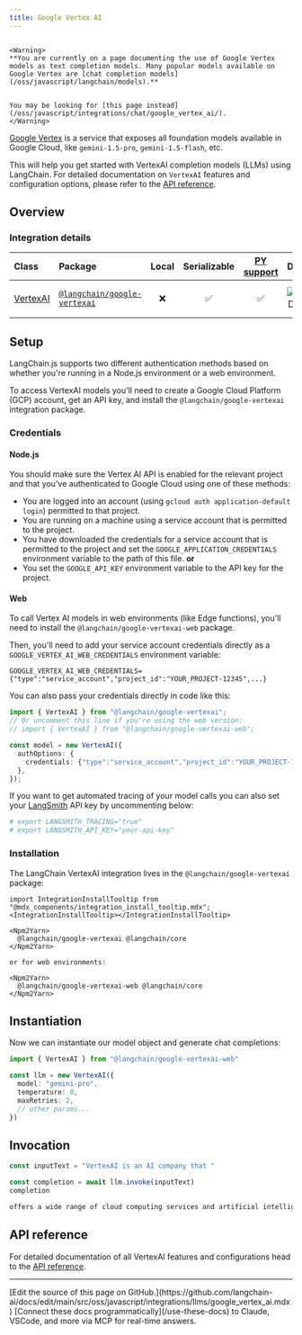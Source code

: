 ```yaml
---
title: Google Vertex AI
---
```


```{=mdx}

<Warning>
**You are currently on a page documenting the use of Google Vertex models as text completion models. Many popular models available on Google Vertex are [chat completion models](/oss/javascript/langchain/models).**


You may be looking for [this page instead](/oss/javascript/integrations/chat/google_vertex_ai/).
</Warning>

```

[Google Vertex](https://cloud.google.com/vertex-ai) is a service that exposes all foundation models available in Google Cloud, like `gemini-1.5-pro`, `gemini-1.5-flash`, etc.

This will help you get started with VertexAI completion models (LLMs) using LangChain. For detailed documentation on `VertexAI` features and configuration options, please refer to the [API reference](https://api.js.langchain.com/classes/langchain_google_vertexai.VertexAI.html).

## Overview

### Integration details

| Class | Package | Local | Serializable | [PY support](https://python.langchain.com/docs/integrations/llms/google_vertex_ai_palm) | Downloads | Version |
| :--- | :--- | :---: | :---: |  :---: | :---: | :---: |
| [VertexAI](https://api.js.langchain.com/classes/langchain_google_vertexai.VertexAI.html) | [`@langchain/google-vertexai`](https://www.npmjs.com/package/@langchain/google-vertexai) | ❌ | ✅ | ✅ | ![NPM - Downloads](https://img.shields.io/npm/dm/@langchain/google-vertexai?style=flat-square&label=%20&) | ![NPM - Version](https://img.shields.io/npm/v/@langchain/google-vertexai?style=flat-square&label=%20&) |

## Setup

LangChain.js supports two different authentication methods based on whether
you're running in a Node.js environment or a web environment.

To access VertexAI models you'll need to create a Google Cloud Platform (GCP) account, get an API key, and install the `@langchain/google-vertexai` integration package.

### Credentials

#### Node.js

You should make sure the Vertex AI API is
enabled for the relevant project and that you've authenticated to
Google Cloud using one of these methods:

- You are logged into an account (using `gcloud auth application-default login`)
  permitted to that project.
- You are running on a machine using a service account that is permitted
  to the project.
- You have downloaded the credentials for a service account that is permitted
  to the project and set the `GOOGLE_APPLICATION_CREDENTIALS` environment
  variable to the path of this file.
  **or**
- You set the `GOOGLE_API_KEY` environment variable to the API key for the project.

#### Web

To call Vertex AI models in web environments (like Edge functions), you'll need to install
the `@langchain/google-vertexai-web` package.

Then, you'll need to add your service account credentials directly as a `GOOGLE_VERTEX_AI_WEB_CREDENTIALS` environment variable:

```
GOOGLE_VERTEX_AI_WEB_CREDENTIALS={"type":"service_account","project_id":"YOUR_PROJECT-12345",...}
```

You can also pass your credentials directly in code like this:

```typescript
import { VertexAI } from "@langchain/google-vertexai";
// Or uncomment this line if you're using the web version:
// import { VertexAI } from "@langchain/google-vertexai-web";

const model = new VertexAI({
  authOptions: {
    credentials: {"type":"service_account","project_id":"YOUR_PROJECT-12345",...},
  },
});
```

If you want to get automated tracing of your model calls you can also set your [LangSmith](https://docs.smith.langchain.com/) API key by uncommenting below:

```bash
# export LANGSMITH_TRACING="true"
# export LANGSMITH_API_KEY="your-api-key"
```

### Installation

The LangChain VertexAI integration lives in the `@langchain/google-vertexai` package:

```{=mdx}
import IntegrationInstallTooltip from "@mdx_components/integration_install_tooltip.mdx";
<IntegrationInstallTooltip></IntegrationInstallTooltip>

<Npm2Yarn>
  @langchain/google-vertexai @langchain/core
</Npm2Yarn>

or for web environments:

<Npm2Yarn>
  @langchain/google-vertexai-web @langchain/core
</Npm2Yarn>

```

## Instantiation

Now we can instantiate our model object and generate chat completions:

```typescript
import { VertexAI } from "@langchain/google-vertexai-web"

const llm = new VertexAI({
  model: "gemini-pro",
  temperature: 0,
  maxRetries: 2,
  // other params...
})
```

## Invocation

```typescript
const inputText = "VertexAI is an AI company that "

const completion = await llm.invoke(inputText)
completion
```

```txt
offers a wide range of cloud computing services and artificial intelligence solutions to businesses and developers worldwide.
```

## API reference

For detailed documentation of all VertexAI features and configurations head to the [API reference](https://api.js.langchain.com/classes/langchain_google_vertexai.VertexAI.html).

---

<Callout icon="pen-to-square" iconType="regular">
    [Edit the source of this page on GitHub.](https://github.com/langchain-ai/docs/edit/main/src/oss/javascript/integrations/llms/google_vertex_ai.mdx)
</Callout>
<Tip icon="terminal" iconType="regular">
    [Connect these docs programmatically](/use-these-docs) to Claude, VSCode, and more via MCP for    real-time answers.
</Tip>

